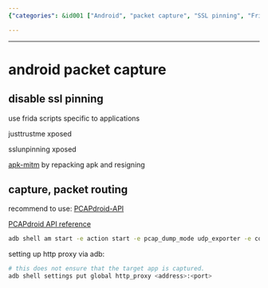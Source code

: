 ```yaml
---
{"categories": &id001 ["Android", "packet capture", "SSL pinning", "Frida scripts", "JustTrustMe Xposed", "SSLUnpinning Xposed", "apk-mitm", "PCAPdroid-API", "HTTP proxy", "ADB"], "category": "Android Security", "date": "2022-11-04 01:22:07", "description": "This article explores Android packet capture methods, including disabling SSL pinning and utilizing tools like Frida scripts, JustTrustMe Xposed, SSLUnpinning Xposed, apk-mitm, or PCAPdroid-API. Additionally, it provides step-by-step instructions for setting up an HTTP proxy via ADB.", "tags": *id001, "title": "android packet capture"}

---
```


------

# android packet capture

## disable ssl pinning

use frida scripts specific to applications

justtrustme xposed

sslunpinning xposed

[apk-mitm](https://github.com/shroudedcode/apk-mitm) by repacking apk and resigning

## capture, packet routing

recommend to use: [PCAPdroid-API](https://github.com/James4Ever0/PCAPdroid-API)

[PCAPdroid API reference](https://github.com/emanuele-f/PCAPdroid/blob/master/docs/app_api.md)

```bash
adb shell am start -e action start -e pcap_dump_mode udp_exporter -e collector_ip_address 127.0.0.1 -e collector_port 5123 -e app_filter com.tencent.mobileqq -n com.emanuelef.remote_capture.debug/com.emanuelef.remote_capture.activities.CaptureCtrl
```

setting up http proxy via adb:

```bash
# this does not ensure that the target app is captured.
adb shell settings put global http_proxy <address>:<port>
```

